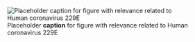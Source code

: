 ![Placeholder __caption__ for figure with relevance related to Human coronavirus 229E](/img/placeholder.jpg)